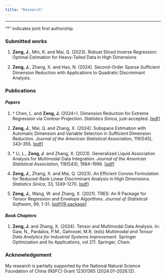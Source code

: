 ```yaml
---
title: "Research"
---
```


------------------------------------------------------------------------

"$\dagger$" indicates joint first authorship.

### Submitted works

1.  **Zeng, J.**, Min, K. and Mai, Q. (2023). Robust Sliced Inverse Regression: Optimal Estimation for Heavy-Tailed Data in High Dimensions

2.  **Zeng, J.**, Zhang, X. and Hao, N. (2024). Second-Order Sparse Suﬃcient Dimension Reduction with Applications to Quadratic Discriminant Analysis.

### Publications

#### *Papers*

1.  $\dagger$ Chen, L. and **Zeng, J.** (2024+). Dimension Reduction for Extreme Regression via Contour Projection. *Statistics Sinica*, just-accepted. [\[pdf\]](papers/COPES.pdf)

2.  **Zeng, J.**, Mai, Q. and Zhang, X. (2024). Subspace Estimation with Automatic Dimension and Variable Selection in Sufficient Dimension Reduction. *Journal of the American Statistical Association*, 119(545), 343--355. [\[pdf\]](papers/SEAS.pdf)

3.  $\dagger$ Li, L., **Zeng, J**. and Zhang, X. (2023). Generalized Liquid Association Analysis for Multimodal Data Integration. *Journal of the American Statistical Association*, 118(543), 1984--1996. [\[pdf\]](papers/GLAA.pdf)

4.  **Zeng, J.**, Zhang, X. and Mai, Q. (2023). An Efficient Convex Formulation for Reduced-Rank Linear Discriminant Analysis in High Dimensions. *Statistics Sinica*, 33, 1249-1270. [\[pdf\]](papers/LSLDA.pdf)

5.  **Zeng, J.**, Wang, W. and Zhang, X. (2021). TRES: An R Package for Tensor Regression and Envelope Algorithms. *Journal of Statistical Software*, 99, 1-31. [\[pdf\]](papers/TRES.pdf)[\[R package\]](https://github.com/leozeng15/TRES)

#### *Book Chapters*

1.  **Zeng, J.** and Zhang, X. (2024). Tensor and Multimodal Data Analysis. In: Gaw, N., Pardalos, P.M., Gahrooei, M.R. (eds) *Multimodal and Tensor Data Analytics for Industrial Systems Improvement*. Springer Optimization and Its Applications, vol 211. Springer, Cham.

### Acknowledgement

My research is partially supported by the National Natural Science Foundation of China (NSFC) Grant 12301365 (2024.01--2026.12).
